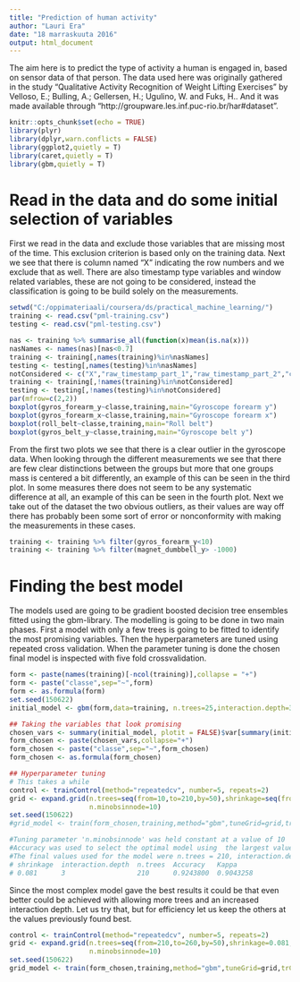 ```yaml
---
title: "Prediction of human activity"
author: "Lauri Era"
date: "18 marraskuuta 2016"
output: html_document
---
```

The aim here is to predict the type of activity a human is engaged in, based on sensor data of that person.
The data used here was originally gathered in the study "Qualitative Activity Recognition of Weight Lifting Exercises" by Velloso, E.; Bulling, A.; Gellersen, H.; Ugulino, W. and Fuks, H.. And it was made available through "http://groupware.les.inf.puc-rio.br/har#dataset".

```r
knitr::opts_chunk$set(echo = TRUE)
library(plyr)
library(dplyr,warn.conflicts = FALSE)
library(ggplot2,quietly = T)
library(caret,quietly = T)
library(gbm,quietly = T)
```

# Read in the data and do some initial selection of variables

First we read in the data and exclude those variables that are missing most of the time. This exclusion criterion is based only on the training data. Next we see that there is column named "X" indicating the row numbers and we exclude that as well.
There are also timestamp type variables and window related variables, these are not going to be considered, instead the classification is going to be build solely on the measurements.

```r
setwd("C:/oppimateriaali/coursera/ds/practical_machine_learning/")
training <- read.csv("pml-training.csv")
testing <- read.csv("pml-testing.csv")

nas <- training %>% summarise_all(function(x)mean(is.na(x)))
nasNames <- names(nas)[nas<0.7]
training <- training[,names(training)%in%nasNames]
testing <- testing[,names(testing)%in%nasNames]
notConsidered <- c("X","raw_timestamp_part_1","raw_timestamp_part_2","cvtd_timestamp","new_window","num_window")
training <- training[,!names(training)%in%notConsidered]
testing <- testing[,!names(testing)%in%notConsidered]
par(mfrow=c(2,2))
boxplot(gyros_forearm_y~classe,training,main="Gyroscope forearm y")
boxplot(gyros_forearm_x~classe,training,main="Gyroscope forearm x")
boxplot(roll_belt~classe,training,main="Roll belt")
boxplot(gyros_belt_y~classe,training,main="Gyroscope belt y")
```

From the first two plots we see that there is a clear outlier in the gyroscope data. When looking through the different measurements we see that there are few clear distinctions between the groups but more that one groups mass is centered a bit differently, an example of this can be seen in the third plot. In some measures there does not seem to be any systematic difference at all, an example of this can be seen in the fourth plot.
Next we take out of the dataset the two obvious outliers, as their values are way off there has probably been some sort of error or nonconformity with making the measurements in these cases.
```r
training <- training %>% filter(gyros_forearm_y<10)
training <- training %>% filter(magnet_dumbbell_y> -1000)
```

# Finding the best model

The models used are going to be gradient boosted decision tree ensembles fitted using the gbm-library.
The modelling is going to be done in two main phases. First a model with only a few trees is going to be fitted to identify the most promising variables. Then the hyperparameters are tuned using repeated cross validation. 
When the parameter tuning is done the chosen final model is inspected with five fold crossvalidation.

```r
form <- paste(names(training)[-ncol(training)],collapse = "+")
form <- paste("classe",sep="~",form)
form <- as.formula(form)
set.seed(150622)
initial_model <- gbm(form,data=training, n.trees=25,interaction.depth=3,shrinkage=0.05)

## Taking the variables that look promising
chosen_vars <- summary(initial_model, plotit = FALSE)$var[summary(initial_model, plotit = FALSE)$rel.inf>0]
form_chosen <- paste(chosen_vars,collapse="+")
form_chosen <- paste("classe",sep="~",form_chosen)
form_chosen <- as.formula(form_chosen)

## Hyperparameter tuning
# This takes a while
control <- trainControl(method="repeatedcv", number=5, repeats=2)
grid <- expand.grid(n.trees=seq(from=10,to=210,by=50),shrinkage=seq(from=0.001,to=0.1,by=0.02),interaction.depth=2:3,
                    n.minobsinnode=10)
set.seed(150622)
#grid_model <- train(form_chosen,training,method="gbm",tuneGrid=grid,trControl=control, verbose=FALSE)

#Tuning parameter 'n.minobsinnode' was held constant at a value of 10
#Accuracy was used to select the optimal model using  the largest value.
#The final values used for the model were n.trees = 210, interaction.depth = 3, shrinkage = 0.081 and n.minobsinnode = 10.
# shrinkage  interaction.depth  n.trees  Accuracy   Kappa
# 0.081      3                  210      0.9243800  0.9043258
```

Since the most complex model gave the best results it could be that even better could be achieved with allowing more trees and an increased interaction depth. Let us try that, but for efficiency let us keep the others at the values previously found best.

```r
control <- trainControl(method="repeatedcv", number=5, repeats=2)
grid <- expand.grid(n.trees=seq(from=210,to=260,by=50),shrinkage=0.081,interaction.depth=3:4,
                    n.minobsinnode=10)
set.seed(150622)
grid_model <- train(form_chosen,training,method="gbm",tuneGrid=grid,trControl=control, verbose=FALSE)
```
